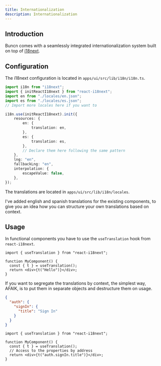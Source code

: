 ```yaml
---
title: Internationalization
description: Internationalization
---
```


## Introduction

Buncn comes with a seamlessly integrated internationalization system built on top of [i18next](https://i18next.com).

## Configuration

The i18next configuration is located in `apps/ui/src/lib/i18n/i18n.ts`.

```ts
import i18n from "i18next";
import { initReactI18next } from "react-i18next";
import en from "./locales/en.json";
import es from "./locales/es.json";
// Import more locales here if you want to

i18n.use(initReactI18next).init({
	resources: {
		en: {
			translation: en,
		},
		es: {
			translation: es,
		},
		// Declare them here following the same pattern
	},
	lng: "en",
	fallbackLng: "en",
	interpolation: {
		escapeValue: false,
	},
});
```

The translations are located in `apps/ui/src/lib/i18n/locales`.

I've added english and spanish translations for the existing components, to give you an idea how you can structure your own translations based on context.

## Usage

In functional components you have to use the `useTranslation` hook from `react-i18next`.

```tsx
import { useTranslation } from "react-i18next";

function MyComponent() {
  const { t } = useTranslation();
  return <div>{t("Hello")}</div>;
}
```

If you want to segregate the translations by context, the simplest way, AFAIK, is to put them in separate objects and destructure them on usage.

```json
{
  "auth": {
    "signIn": {
      "title": "Sign In"
    }
  }
}
```

```tsx
import { useTranslation } from "react-i18next";

function MyComponent() {
  const { t } = useTranslation();
  // Access to the properties by address
  return <div>{t("auth.signIn.title")}</div>;
}
```
